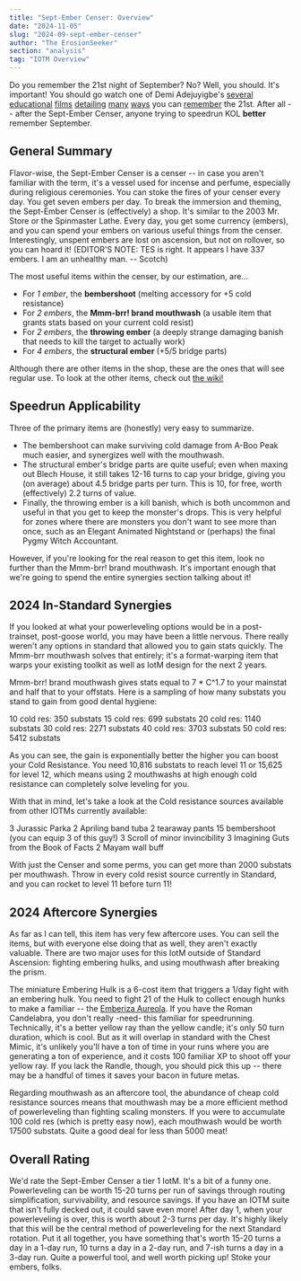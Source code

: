 ```yaml
---
title: "Sept-Ember Censer: Overview"
date: "2024-11-05"
slug: "2024-09-sept-ember-censer"
author: "The ErosionSeeker"
section: "analysis"
tag: "IOTM Overview"
---
```

Do you remember the 21st night of September? No? Well, you should. It's important! You should go watch one of Demi Adejuyigbe's [several](https://youtu.be/kPwG6L73-VU?si=cPuOfVQuWgbcc8Gj) [educational](https://youtu.be/fPpUYXZb2AA?si=F-hDBQKqK1CmJjMZ) [films](https://youtu.be/fPpUYXZb2AA?si=W6LMv7gqBkRO9Bi9) [detailing](https://youtu.be/_hpU6UEq8hA?si=YWUdgFWaKiCSthto) [many](https://youtu.be/CG7YHFT4hjw?si=WKaHTumq0tM8iQG-) [ways](https://youtu.be/_zzEDrYTkkg?si=q-21BNwCAvyTDvMl) you can [remember](https://youtu.be/Qfi9JpgMc2U) the 21st. After all -- after the Sept-Ember Censer, anyone trying to speedrun KOL **better** remember September.

## General Summary

Flavor-wise, the Sept-Ember Censer is a censer -- in case you aren't familiar with the term, it's a vessel used for incense and perfume, especially during religious ceremonies. You can stoke the fires of your censer every day. You get seven embers per day. To break the immersion and theming, the Sept-Ember Censer is (effectively) a shop. It's similar to the 2003 Mr. Store or the Spinmaster Lathe. Every day, you get some currency (embers), and you can spend your embers on various useful things from the censer. Interestingly, unspent embers are lost on ascension, but not on rollover, so you can hoard it! (EDITOR'S NOTE: TES is right. It appears I have 337 embers. I am an unhealthy man. -- Scotch)

The most useful items within the censer, by our estimation, are...

- For *1 ember*, the **bembershoot** (melting accessory for +5 cold resistance)
- For *2 embers*, the **Mmm-brr! brand mouthwash** (a usable item that grants stats based on your current cold resist)
- For *2 embers*, the **throwing ember** (a deeply strange damaging banish that needs to kill the target to actually work)
- For *4 embers*, the **structural ember** (+5/5 bridge parts)

Although there are other items in the shop, these are the ones that will see regular use. To look at the other items, check out [the wiki!](https://kol.coldfront.net/thekolwiki/index.php/Your_Sept-Ember_Censer)

## Speedrun Applicability

Three of the primary items are (honestly) very easy to summarize.
- The bembershoot can make surviving cold damage from A-Boo Peak much easier, and synergizes well with the mouthwash. 
- The structural ember's bridge parts are quite useful; even when maxing out Blech House, it still takes 12-16 turns to cap your bridge, giving you (on average) about 4.5 bridge parts per turn. This is 10, for free, worth (effectively) 2.2 turns of value. 
- Finally, the throwing ember is a kill banish, which is both uncommon and useful in that you get to keep the monster's drops. This is very helpful for zones where there are monsters you don't want to see more than once, such as an Elegant Animated Nightstand or (perhaps) the final Pygmy Witch Accountant.

However, if you're looking for the real reason to get this item, look no further than the Mmm-brr! brand mouthwash. It's important enough that we're going to spend the entire synergies section talking about it!

## 2024 In-Standard Synergies

If you looked at what your powerleveling options would be in a post-trainset, post-goose world, you may have been a little nervous. There really weren't any options in standard that allowed you to gain stats quickly. The Mmm-brr mouthwash solves that entirely; it's a format-warping item that warps your existing toolkit as well as IotM design for the next 2 years.

Mmm-brr! brand mouthwash gives stats equal to 7 * C^1.7 to your mainstat and half that to your offstats. Here is a sampling of how many substats you stand to gain from good dental hygiene:

10 cold res: 350 substats
15 cold res: 699 substats
20 cold res: 1140 substats
30 cold res: 2271 substats
40 cold res: 3703 substats
50 cold res: 5412 substats

As you can see, the gain is exponentially better the higher you can boost your Cold Resistance. You need 10,816 substats to reach level 11 or 15,625 for level 12, which means using 2 mouthwashs at high enough cold resistance can completely solve leveling for you. 

With that in mind, let's take a look at the Cold resistance sources available from other IOTMs currently available:

3 Jurassic Parka
2 Apriling band tuba
2 tearaway pants
15 bembershoot (you can equip 3 of this guy!)
3 Scroll of minor invincibility
3 Imagining Guts from the Book of Facts
2 Mayam wall buff

With just the Censer and some perms, you can get more than 2000 substats per mouthwash. Throw in every cold resist source currently in Standard, and you can rocket to level 11 before turn 11!

## 2024 Aftercore Synergies

As far as I can tell, this item has very few aftercore uses. You can sell the items, but with everyone else doing that as well, they aren't exactly valuable. There are two major uses for this IotM outside of Standard Ascension: fighting embering hulks, and using mouthwash after breaking the prism.

The miniature Embering Hulk is a 6-cost item that triggers a 1/day fight with an embering hulk. You need to fight 21 of the Hulk to collect enough hunks to make a familiar -- the [Emberiza Aureola](https://kol.coldfront.net/thekolwiki/index.php/Emberiza_Aureola). If you have the <Link to="/analysis/2024-07-roman-candelabra/">Roman Candelabra</Link>, you don't really -need- this familiar for speedrunning. Technically, it's a better yellow ray than the yellow candle; it's only 50 turn duration, which is cool. But as it will overlap in standard with the Chest Mimic, it's unlikely you'll have a ton of time in your runs where you are generating a ton of experience, and it costs 100 familiar XP to shoot off your yellow ray. If you lack the Randle, though, you should pick this up -- there may be a handful of times it saves your bacon in future metas.

Regarding mouthwash as an aftercore tool, the abundance of cheap cold resistance sources means that mouthwash may be a more efficient method of powerleveling than fighting scaling monsters. If you were to accumulate 100 cold res (which is pretty easy now), each mouthwash would be worth 17500 substats. Quite a good deal for less than 5000 meat!

## Overall Rating

We'd rate the Sept-Ember Censer a tier 1 IotM. It's a bit of a funny one. Powerleveling can be worth 15-20 turns per run of savings through routing simplification, survivability, and resource savings. If you have an IOTM suite that isn't fully decked out, it could save even more! After day 1, when your powerleveling is over, this is worth about 2-3 turns per day. It's highly likely that this will be the central method of powerleveling for the next Standard rotation. Put it all together, you have something that's worth 15-20 turns a day in a 1-day run, 10 turns a day in a 2-day run, and 7-ish turns a day in a 3-day run. Quite a powerful tool, and well worth picking up! Stoke your embers, folks.